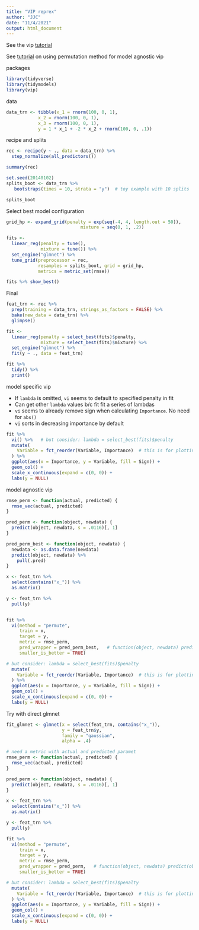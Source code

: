 ```yaml
---
title: "VIP reprex"
author: "JJC"
date: "11/4/2021"
output: html_document
---
```


See the vip [tutorial](https://koalaverse.github.io/vip/articles/vip.html)

See [tutorial](https://cran.r-project.org/web/packages/datarobot/vignettes/VariableImportance.html) on using permutation method for model agnostic vip


packages
```r
library(tidyverse)
library(tidymodels)
library(vip)
```

data
```r
data_trn <- tibble(x_1 = rnorm(100, 0, 1),
            x_2 = rnorm(100, 0, 1),
            x_3 = rnorm(100, 0, 1),
            y = 1 * x_1 + -2 * x_2 + rnorm(100, 0, .1))
```

recipe and splits
```r
rec <- recipe(y ~ ., data = data_trn) %>% 
  step_normalize(all_predictors())

summary(rec)

set.seed(20140102)
splits_boot <- data_trn %>% 
   bootstraps(times = 10, strata = "y")  # toy example with 10 splits

splits_boot
```



Select best model configuration
```r
grid_hp <- expand_grid(penalty = exp(seq(-4, 4, length.out = 50)),
                            mixture = seq(0, 1, .2))

fits <-
  linear_reg(penalty = tune(), 
             mixture = tune()) %>% 
  set_engine("glmnet") %>% 
  tune_grid(preprocessor = rec, 
            resamples = splits_boot, grid = grid_hp, 
            metrics = metric_set(rmse))

fits %>% show_best()
```



Final 
```r
feat_trn <- rec %>%
  prep(training = data_trn, strings_as_factors = FALSE) %>%
  bake(new_data = data_trn) %>% 
  glimpse()

fit <-
  linear_reg(penalty = select_best(fits)$penalty, 
             mixture = select_best(fits)$mixture) %>%
  set_engine("glmnet") %>% 
  fit(y ~ ., data = feat_trn)

fit %>% 
  tidy() %>% 
  print()
```

model specific vip

* If `lambda` is omitted, `vi` seems to default to specified penalty in fit
* Can get other `lambda` values b/c fit fit a series of lambdas
* `vi` seems to already remove sign when calculating `Importance`.  No need for `abs()`
* `vi` sorts in decreasing importance by default
```r
fit %>%
  vi() %>%   # but consider: lambda = select_best(fits)$penalty
  mutate(
    Variable = fct_reorder(Variable, Importance)  # this is for plotting order
  ) %>%
  ggplot(aes(x = Importance, y = Variable, fill = Sign)) +
  geom_col() +
  scale_x_continuous(expand = c(0, 0)) +
  labs(y = NULL)
```





model agnostic vip
```r

rmse_perm <- function(actual, predicted) {
  rmse_vec(actual, predicted)
}

pred_perm <- function(object, newdata) {
  predict(object, newdata, s = .0116)[, 1]
}

pred_perm_best <- function(object, newdata) {
  newdata <- as.data.frame(newdata)
  predict(object, newdata) %>% 
    pull(.pred)
}

x <- feat_trn %>% 
  select(contains("x_")) %>% 
  as.matrix()

y <- feat_trn %>% 
  pull(y)


fit %>%
  vi(method = "permute", 
     train = x, 
     target = y,
     metric = rmse_perm,
     pred_wrapper = pred_perm_best,   # function(object, newdata) predict(object, newdata)
     smaller_is_better = TRUE) 

# but consider: lambda = select_best(fits)$penalty
  mutate(
    Variable = fct_reorder(Variable, Importance)  # this is for plotting order
  ) %>%
  ggplot(aes(x = Importance, y = Variable, fill = Sign)) +
  geom_col() +
  scale_x_continuous(expand = c(0, 0)) +
  labs(y = NULL)
```


Try with direct glmnet
```r
fit_glmnet <- glmnet(x = select(feat_trn, contains("x_")),
                     y = feat_trn$y,
                     family = "gaussian",
                     alpha = .4)

# need a metric with actual and predicted paramet
rmse_perm <- function(actual, predicted) {
  rmse_vec(actual, predicted)
}

pred_perm <- function(object, newdata) {
  predict(object, newdata, s = .0116)[, 1]
}

x <- feat_trn %>% 
  select(contains("x_")) %>% 
  as.matrix()

y <- feat_trn %>% 
  pull(y)

fit %>%
  vi(method = "permute", 
     train = x, 
     target = y,
     metric = rmse_perm,
     pred_wrapper = pred_perm,   # function(object, newdata) predict(object, newdata)
     smaller_is_better = TRUE) 

# but consider: lambda = select_best(fits)$penalty
  mutate(
    Variable = fct_reorder(Variable, Importance)  # this is for plotting order
  ) %>%
  ggplot(aes(x = Importance, y = Variable, fill = Sign)) +
  geom_col() +
  scale_x_continuous(expand = c(0, 0)) +
  labs(y = NULL)
```
